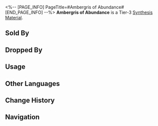 <%-- [PAGE_INFO]
PageTitle=#Ambergris of Abundance#
[END_PAGE_INFO] --%>
{{Item Infobox
|id          = 182002
|image       = Item Ambergris of Abundance.png
|type        = Synthesis Material
|invCategory = Other Materials
|rarity      = 3
|effect      = Tier 3 Synthesis Material
|description = Jelly-like substance that contains the power of Abundance.<br />Firm but not stiff, with notes of fragrance, it fills your heart with hope the moment it touches your fingertip.<br />Do not ask what it's made of.
|source1     = [[Cloudford: Mara-Struck Soldiers or other enemies]]
}}
{{Description|''"It gives you longevity and abundance, dispelling misfortune and illness."''}}
'''Ambergris of Abundance''' is a Tier-3 [[Synthesis Material]].

==Sold By==
{{Shop Availability}}

==Dropped By==
{{Dropped By}}

==Usage==
{{Craft Usage}}

==Other Languages==
{{Other Languages
|en   = Ambergris of Abundance
|zhs  = 丰饶香涎
|zht  = 豐饒香涎
|ja   = 豊穣香液
|ko   = 풍요의 향기
|es   = Ámbar gris de la Abundancia
|fr   = Ambre gris de l'Abondance
|ru   = Амбра Изобилия
|th   = Ambergris of Abundance
|vi   = Dịch Hương Màu Mỡ
|de   = Ambra des Überflusses
|id   = Ambergris of Abundance
|pt   = Âmbar-gris da Abundância
}}

==Change History==
{{Change History|1.0}}

==Navigation==
{{Synthesis Material Navbox}}